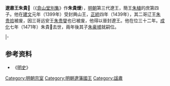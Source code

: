 {{CJK-New-Char|24290}}
{{全局僻字|𤊐|⿰火受}}
'''遼肅王朱貴𤊐'''{{BD|1399年||1471年|catIdx=Z}}（《[[弇山堂別集|弇山堂別集]]》作'''朱貴燰'''），[[明朝|明朝]]第三代遼王，簡王[[朱植|朱植]]的庶第四子。他在[[建文|建文]]元年（1399年）受封興山王，[[正统_(年号)|正統]]四年（1439年），其二哥辽王[[朱贵烚|朱贵烚]]被废，因三哥远安王[[朱贵燮|朱贵燮]]也已被废，他得以晉封遼王。他在位三十二年。[[成化|成化]]七年（1471年）朱貴𤊐去世，兩年後其子[[朱豪墭|朱豪墭]]就嗣位。

{{s-start}}
{{s-none|無|[[明朝|明政府]]封之}}
{{s-ttl|title=[[明朝藩王列表_(遼王系)#興山國|明興山國國王]]|years=1399年－1439年}}
{{s-none|無|襲封遼國，封國廢除}}
|-
{{s-bef|before=兄[[朱貴烚|朱貴烚]]}}
{{s-ttl|title=[[明朝藩王列表_(遼王系)|明遼國國王]]|years=1439年－1471年}}
{{s-after|子靖王[[朱豪墭|朱豪墭]]}}
{{end}}

==参考资料==
*《[[明史|明史]]》

[[Category:明朝宗室|Category:明朝宗室]]
[[Category:明朝遼藩國王|Category:明朝遼藩國王]]
[[Category:諡肅|Category:諡肅]]